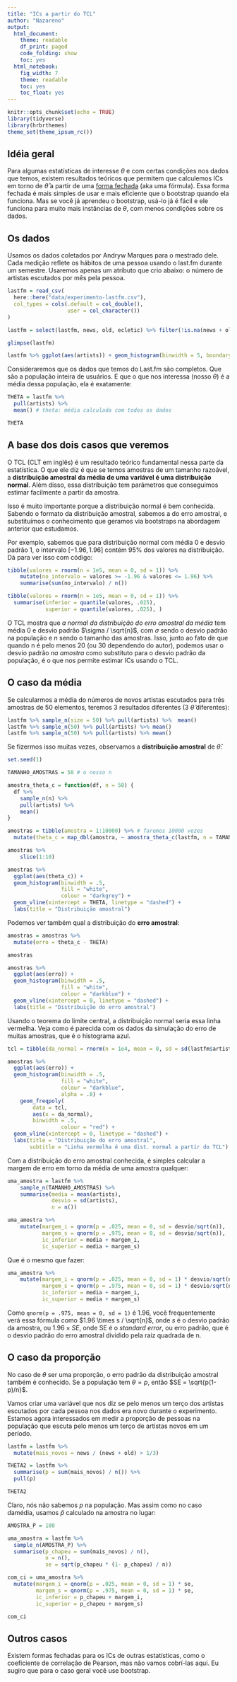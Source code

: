 ```yaml
---
title: "ICs a partir do TCL"
author: "Nazareno"
output:
  html_document:
    theme: readable
    df_print: paged
    code_folding: show
    toc: yes
  html_notebook:
    fig_width: 7
    theme: readable
    toc: yes
    toc_float: yes
---
```


```r
knitr::opts_chunk$set(echo = TRUE)
library(tidyverse)
library(hrbrthemes)
theme_set(theme_ipsum_rc())
```

## Idéia geral

Para algumas estatísticas de interesse $\theta$ e com certas condições nos dados que temos, existem resultados teóricos que permitem que calculemos ICs em torno de $\hat{\theta}$ a partir de uma [forma fechada](https://pt.wikipedia.org/wiki/Forma_fechada_(matem%C3%A1tica)) (aka uma fórmula). Essa forma fechada é mais simples de usar e mais eficiente que o bootstrap quando ela funciona. Mas se você já aprendeu o bootstrap, usá-lo já é fácil e ele funciona para muito mais instâncias de $\theta$, com menos condições sobre os dados.


## Os dados

Usamos os dados coletados por Andryw Marques para o mestrado dele. Cada medição reflete os hábitos de uma pessoa usando o last.fm durante um semestre. Usaremos apenas um atributo que crio abaixo: o número de artistas escutados por mês pela pessoa. 

```r
lastfm = read_csv(
  here::here("data/experimento-lastfm.csv"),
  col_types = cols(.default = col_double(),
                   user = col_character())
)

lastfm = select(lastfm, news, old, ecletic) %>% filter(!is.na(news + old)) %>% mutate(artists = (news + old)/6)

glimpse(lastfm)
```

```r
lastfm %>% ggplot(aes(artists)) + geom_histogram(binwidth = 5, boundary = 0)
```

Consideraremos que os dados que temos do Last.fm são completos. Que são a população inteira de usuários. E que o que nos interessa (nosso $\theta$) é a média dessa população, ela é exatamente: 

```r
THETA = lastfm %>%  
  pull(artists) %>% 
  mean() # theta: média calculada com todos os dados

THETA
```

## A base dos dois casos que veremos

O TCL (CLT em inglês) é um resultado teórico fundamental nessa parte da estatística. O que ele diz é que se temos amostras de um tamanho razoável, a **distribuição amostral da média de uma variável é uma distribuição normal**. Além disso, essa distribuição tem parâmetros que conseguimos estimar facilmente a partir da amostra. 

Isso é muito importante porque a distribuição normal é bem conhecida. Sabendo o formato da distribuição amostral, sabemos a do erro amostral, e substituímos o conhecimento que geramos via bootstraps na abordagem anterior que estudamos. 

Por exemplo, sabemos que para distribuição normal com média 0 e desvio padrão 1, o intervalo $[-1.96, 1.96]$ contém 95% dos valores na distribuição. Dá para ver isso com código:

```r
tibble(valores = rnorm(n = 1e5, mean = 0, sd = 1)) %>% 
    mutate(no_intervalo = valores >= -1.96 & valores <= 1.96) %>% 
    summarise(sum(no_intervalo) / n())
```

```r
tibble(valores = rnorm(n = 1e5, mean = 0, sd = 1)) %>% 
  summarise(inferior = quantile(valores, .025), 
            superior = quantile(valores, .025), )
```


O TCL mostra que *a normal da distribuição do erro amostral da média* tem média 0 e desvio padrão $\sigma / \sqrt{n}$, com $\sigma$ sendo o desvio padrão na população e $n$ sendo o tamanho das amostras. Isso, junto ao fato de que quando n é pelo menos 20 (ou 30 dependendo do autor), podemos usar o desvio padrão *na amostra* como substituto para o desvio padrão da população, é o que nos permite estimar ICs usando o TCL.

## O caso da média

Se calcularmos a média do números de novos artistas escutados para três amostras de 50 elementos, teremos 3 resultados diferentes (3 $\hat{\theta}$ diferentes):

```r
lastfm %>% sample_n(size = 50) %>% pull(artists) %>%  mean()
lastfm %>% sample_n(50) %>% pull(artists) %>% mean()
lastfm %>% sample_n(50) %>% pull(artists) %>% mean()
```

Se fizermos isso muitas vezes, observamos a **distribuição amostral** de $\hat{\theta}$: 

```r
set.seed(1)

TAMANHO_AMOSTRAS = 50 # o nosso n

amostra_theta_c = function(df, n = 50) {
  df %>%
    sample_n(n) %>% 
    pull(artists) %>% 
    mean()
}

amostras = tibble(amostra = 1:10000) %>% # faremos 10000 vezes
  mutate(theta_c = map_dbl(amostra, ~ amostra_theta_c(lastfm, n = TAMANHO_AMOSTRAS)))

amostras %>% 
    slice(1:10)
```

```r
amostras %>%
  ggplot(aes(theta_c)) +
  geom_histogram(binwidth = .5,
                 fill = "white",
                 colour = "darkgrey") +
  geom_vline(xintercept = THETA, linetype = "dashed") + 
  labs(title = "Distribuição amostral")
```


Podemos ver também qual a distribuição do **erro amostral**:

```r
amostras = amostras %>% 
  mutate(erro = theta_c - THETA)

amostras
```


```r
amostras %>%
  ggplot(aes(erro)) +
  geom_histogram(binwidth = .5,
                 fill = "white",
                 colour = "darkblue") +
  geom_vline(xintercept = 0, linetype = "dashed") + 
  labs(title = "Distribuição do erro amostral")
```

Usando o teorema do limite central, a distribuição normal seria essa linha vermelha. Veja como é parecida com os dados da simulação do erro de muitas amostras, que é o histograma azul. 

```r
tcl = tibble(da_normal = rnorm(n = 1e4, mean = 0, sd = sd(lastfm$artists)/sqrt(TAMANHO_AMOSTRAS)))
```

```r
amostras %>%
  ggplot(aes(erro)) +
  geom_histogram(binwidth = .5,
                 fill = "white",
                 colour = "darkblue", 
                 alpha = .8) +
    geom_freqpoly(
        data = tcl, 
        aes(x = da_normal), 
        binwidth = .5,
                 colour = "red") +
  geom_vline(xintercept = 0, linetype = "dashed") + 
  labs(title = "Distribuição do erro amostral", 
       subtitle = "Linha vermelha é uma dist. normal a partir do TCL")
```

Com a distribuição do erro amostral conhecida, é simples calcular a margem de erro em torno da média de uma amostra qualquer:

```r
uma_amostra = lastfm %>% 
    sample_n(TAMANHO_AMOSTRAS) %>% 
    summarise(media = mean(artists), 
              desvio = sd(artists), 
              n = n())

uma_amostra %>% 
    mutate(margem_i = qnorm(p = .025, mean = 0, sd = desvio/sqrt(n)), 
           margem_s = qnorm(p = .975, mean = 0, sd = desvio/sqrt(n)), 
           ic_inferior = media + margem_i, 
           ic_superior = media + margem_s)
```
Que é o mesmo que fazer: 

```r
uma_amostra %>% 
    mutate(margem_i = qnorm(p = .025, mean = 0, sd = 1) * desvio/sqrt(n), 
           margem_s = qnorm(p = .975, mean = 0, sd = 1) * desvio/sqrt(n), 
           ic_inferior = media + margem_i, 
           ic_superior = media + margem_s)
```
Como `qnorm(p = .975, mean = 0, sd = 1)` é 1.96, você frequentemente verá essa fórmula como $1.96 \times s / \sqrt{n}$, onde $s$ é o desvio padrão da amostra, ou $1.96 \times SE$, onde SE é o *standard error*, ou erro padrão, que é o desvio padrão do erro amostral dividido pela raiz quadrada de n.


## O caso da proporção 

No caso de $\theta$ ser uma proporção, o erro padrão da distribuição amostral também é conhecido. Se a população tem $\theta = p$, então $SE = \sqrt{p(1-p)/n}$.

Vamos criar uma variável que nos diz se pelo menos um terço dos artistas escutados por cada pessoa nos dados era novo durante o experimento. Estamos agora interessados em medir a proporção de pessoas na população que escuta pelo menos um terço de artistas novos em um período.

```r
lastfm = lastfm %>% 
  mutate(mais_novos = news / (news + old) > 1/3) 

THETA2 = lastfm %>% 
  summarise(p = sum(mais_novos) / n()) %>% 
  pull(p)

THETA2
```
Claro, nós não sabemos $p$ na população. Mas assim como no caso damédia, usamos $\hat{p}$ calculado na amostra no lugar:


```r
AMOSTRA_P = 100

uma_amostra = lastfm %>% 
  sample_n(AMOSTRA_P) %>% 
  summarise(p_chapeu = sum(mais_novos) / n(), 
            n = n(), 
            se = sqrt(p_chapeu * (1- p_chapeu) / n))

com_ci = uma_amostra %>% 
  mutate(margem_i = qnorm(p = .025, mean = 0, sd = 1) * se, 
         margem_s = qnorm(p = .975, mean = 0, sd = 1) * se, 
         ic_inferior = p_chapeu + margem_i, 
         ic_superior = p_chapeu + margem_s)

com_ci
```



## Outros casos

Existem formas fechadas para os ICs de outras estatísticas, como o coeficiente de correlação de Pearson, mas não vamos cobrí-las aqui. Eu sugiro que para o caso geral você use bootstrap. 

